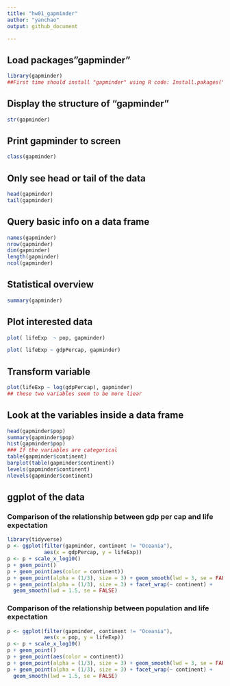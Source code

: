```yaml
---
title: "hw01_gapminder"
author: "yanchao"
output: github_document

---
```

## Load packages"gapminder"
```r
library(gapminder)
##First time should install "gapminder" using R code: Install.pakages("gapminder")
```

## Display the structure of "gapminder"
```r
str(gapminder)
```

## Print gapminder to screen
```r
class(gapminder)
```

## Only see head or tail of the data
```r
head(gapminder)
tail(gapminder)
```

## Query basic info on a data frame
```r
names(gapminder)
nrow(gapminder)
dim(gapminder)
length(gapminder)
ncol(gapminder)
```

## Statistical overview
```r
summary(gapminder)
```

## Plot interested data


```r
plot( lifeExp  ~ pop, gapminder)
```

```r
plot( lifeExp ~ gdpPercap, gapminder)
```
## Transform variable
```r
plot(lifeExp ~ log(gdpPercap), gapminder)
## these two variables seem to be more liear
```

## Look at the variables inside a data frame
```r
head(gapminder$pop)
summary(gapminder$pop)
hist(gapminder$pop)
### If the variables are categorical
table(gapminder$continent)
barplot(table(gapminder$continent))
levels(gapminder$continent)
nlevels(gapminder$continent)
```

## ggplot of the data

### Comparison of the relationship between gdp per cap and life expectation
```r
library(tidyverse)
p <- ggplot(filter(gapminder, continent != "Oceania"),
            aes(x = gdpPercap, y = lifeExp)) 
p <- p + scale_x_log10() 
p + geom_point() 
p + geom_point(aes(color = continent)) 
p + geom_point(alpha = (1/3), size = 3) + geom_smooth(lwd = 3, se = FALSE)
p + geom_point(alpha = (1/3), size = 3) + facet_wrap(~ continent) +
  geom_smooth(lwd = 1.5, se = FALSE)
```


### Comparison of the relationship between population and life expectation
```r
p <- ggplot(filter(gapminder, continent != "Oceania"),
            aes(x = pop, y = lifeExp)) 
p <- p + scale_x_log10() 
p + geom_point() 
p + geom_point(aes(color = continent)) 
p + geom_point(alpha = (1/3), size = 3) + geom_smooth(lwd = 3, se = FALSE)
p + geom_point(alpha = (1/3), size = 3) + facet_wrap(~ continent) +
  geom_smooth(lwd = 1.5, se = FALSE)
```


